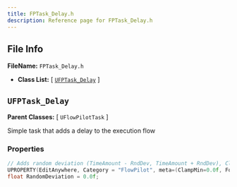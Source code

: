 ```yaml
---
title: FPTask_Delay.h
description: Reference page for FPTask_Delay.h
---
```


## File Info

__FileName:__ `FPTask_Delay.h`
- __Class List:__ 
[ [`UFPTask_Delay`](#ufptask_delay) ]


## `UFPTask_Delay` 


__Parent Classes:__
[ `UFlowPilotTask` ]

 
Simple task that adds a delay to the execution flow 

### Properties

```cpp
// Adds random deviation (TimeAmount - RndDev, TimeAmount + RndDev), Clamped (0.0f - T) 
UPROPERTY(EditAnywhere, Category = "FlowPilot", meta=(ClampMin=0.0f, ForceUnits="s"))
float RandomDeviation = 0.0f;

```
